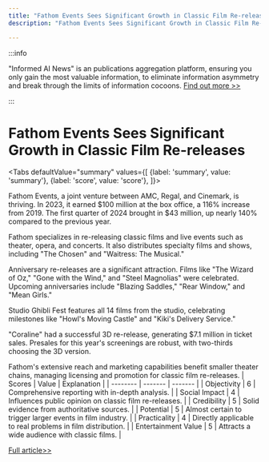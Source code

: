 ```yaml
---
title: "Fathom Events Sees Significant Growth in Classic Film Re-releases"
description: "Fathom Events Sees Significant Growth in Classic Film Re-releases"

---
```



:::info

"Informed AI News" is an publications aggregation platform, ensuring you only gain the most valuable information, to eliminate information asymmetry and break through the limits of information cocoons.  [Find out more >>](/)

:::

# Fathom Events Sees Significant Growth in Classic Film Re-releases


<Tabs
	defaultValue="summary"
	values={[
	{label: 'summary', value: 'summary'},
	{label: 'score', value: 'score'},
]}>
<TabItem value="summary">


Fathom Events, a joint venture between AMC, Regal, and Cinemark, is thriving. In 2023, it earned $100 million at the box office, a 116% increase from 2019. The first quarter of 2024 brought in $43 million, up nearly 140% compared to the previous year.

Fathom specializes in re-releasing classic films and live events such as theater, opera, and concerts. It also distributes specialty films and shows, including "The Chosen" and "Waitress: The Musical."

Anniversary re-releases are a significant attraction. Films like "The Wizard of Oz," "Gone with the Wind," and "Steel Magnolias" were celebrated. Upcoming anniversaries include "Blazing Saddles," "Rear Window," and "Mean Girls."

Studio Ghibli Fest features all 14 films from the studio, celebrating milestones like "Howl's Moving Castle" and "Kiki's Delivery Service."

"Coraline" had a successful 3D re-release, generating $7.1 million in ticket sales. Presales for this year's screenings are robust, with two-thirds choosing the 3D version.

Fathom's extensive reach and marketing capabilities benefit smaller theater chains, managing licensing and promotion for classic film re-releases.
</TabItem>
<TabItem value="score">
	| Scores     | Value   | Explanation |
	| -------- | ------- | ------- |
	| Objectivity  | 6    | Comprehensive reporting with in-depth analysis.    |
	| Social Impact | 4     | Influences public opinion on classic film re-releases.    |
	| Credibility    | 5    | Solid evidence from authoritative sources.    |
	| Potential    | 5    | Almost certain to trigger larger events in film industry.    |
	| Practicality    | 4    | Directly applicable to real problems in film distribution.    |
	| Entertainment Value    | 5    | Attracts a wide audience with classic films.    |
</TabItem>
</Tabs>

[Full article>>](https://www.cnbc.com/2024/06/30/fathom-joint-venture-of-amc-regal-cinemark-makes-major-gains.html)

